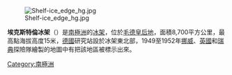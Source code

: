 [[Image:Shelf-ice_edge_hg.jpg|thumb]]

'''埃克斯特倫冰架'''（{{lang-no|Ekströmisen}}）是[[南極洲|南極洲]]的[[冰架|冰架]]，位於[[毛德皇后地|毛德皇后地]]，面積8,700平方公里，最高點海拔高度15米，[[德國|德國]]研究站設於冰架東北部，1949至1952年[[挪威|挪威]]、[[英國|英國]]和[[瑞典|瑞典]]探險隊繪製的地圖中有把該地區被標示出來。

{{coord|71|S|8|W|type:glacier_scale:2000000_source:GNIS|display=title}}

{{Authority control}}
{{Antarctica-geo-stub}}
[[Category:南極洲|Category:南極洲]]